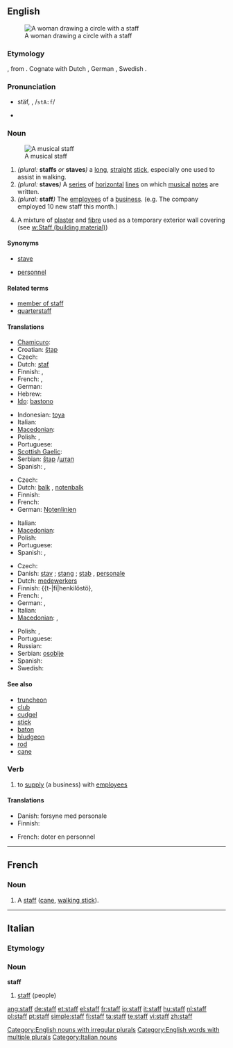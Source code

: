{{also|Staff}}
==English==
{{wikipedia}}
[[File:John William Waterhouse - Magic Circle.JPG|thumb|A woman drawing a circle with a staff]]

===Etymology===
{{etyl|ang}} {{term|stæf}}, from {{proto|Germanic|staƀoz}}.  Cognate with Dutch {{term|staf}}, German {{term|Stab}}, Swedish {{term|stav}}.

===Pronunciation===
* stäf, {{IPA|/stɑːf/}}, /<tt>stA:f</tt>/
* {{audio|En-us-staff.ogg|Audio (US)}}
*: {{rhymes|ɑːf}}
<!-- is there also an -æf pronunciation? -->

===Noun===
{{en-noun|s|pl2=staves|-}}
[[Image:Music-staff.png|thumb|right|A musical staff]]

# ''(plural:'' '''staffs''' ''or'' '''staves''''')''  a [[long]], [[straight]] [[stick]], especially one used to assist in walking.
# ''(plural:'' '''staves''''')'' {{music}} A [[series]] of [[horizontal]] [[line]]s on which [[music]]al [[note]]s are written.
# ''(plural:'' '''staff''''')'' The [[employee]]s of a [[business]]. (e.g. The company employed 10 new staff this month.)
# {{uncountable}} A mixture of [[plaster]] and [[fibre]] used as a temporary exterior wall covering (see [[w:Staff (building material)]])

====Synonyms====
* {{sense|music}} [[stave]]
* {{sense|employees}} [[personnel]]

====Related terms====
* [[member of staff]]
* [[quarterstaff]]

====Translations====
{{trans-top|long, straight stick}}
* [[Chamicuro]]: {{tø|ccc|chaskolo}}
* Croatian: [[štap]] {{m}}
* Czech: {{t+|cs|hůl|f}}
* Dutch: [[:nl:staf|staf]] {{m}}
* Finnish: {{t+|fi|sauva}}, {{t-|fi|salko}}
* French: {{t+|fr|staff|m}}, {{t+|fr|canne|f}}
* German: {{t+|de|Stab|m}}
* Hebrew: {{t-|he|מקל|m|alt=מַקֵּל|sc=Hebr}}
* [[Ido]]: [[bastono]]
{{trans-mid}}
* Indonesian: [[toya]]
* Italian: {{t+|it|bastone|m}}
* [[Macedonian]]: {{t-|mk|стап|m|tr=stap|sc=Cyrl|xs=Macedonian}}
* Polish: {{t|pl|laska|f}},  {{t|pl|kij|m}}
* Portuguese: {{t+|pt|bengala|f}}
* [[Scottish Gaelic]]: {{t-|gd|bata|m|xs=Scottish Gaelic}}
* Serbian: [[štap]] {{m}}/[[штап]] {{m}}
* Spanish: {{t-|es|bastón|m}}, {{t+|es|báculo|m}}
{{trans-bottom}}

{{trans-top|series of horizontal lines}}
* Czech: {{t-|cs|osnova|f}}
* Dutch: [[balk]] {{m}}, [[notenbalk]] {{m}}
* Finnish: {{t-|fi|nuottiviivasto}}
* French: {{t+|fr|portée|f}}
* German: [[Notenlinien]] {{f|p}}
{{trans-mid}}
* Italian: {{t+|it|pentagramma|m}}
* [[Macedonian]]: {{t|mk|петолиние|n|tr=petolínie|sc=Cyrl|xs=Macedonian}}
* Polish: {{t|pl|pięciolinia|f}}
* Portuguese: {{t+|pt|pauta|f}}
* Spanish: {{t-|es|varas|f|p}},  {{t-|es|pentagrama|f}}
{{trans-bottom}}

{{trans-top|employees of a business}}
* Czech: {{t-|cs|personál|m}}
* Danish: [[stav]] {{c}}; [[stang]] {{c}}; [[stab]] {{c}}, [[personale]] {{n}}
* Dutch: [[:nl:medewerkers|medewerkers]] {{m|p}}
* Finnish: {{t-|fi|henkilöstö}, {{t-|fi|henkilökunta}}
* French: {{t+|fr|personnel|m}}, {{t+|fr|staff|m}}
* German: {{t+|de|Belegschaft|f}}, {{t+|de|Personal|n}}
* Italian: {{t+|it|personale|m}}
* [[Macedonian]]: {{t|mk|персонал|m|tr=personál|sc=Cyrl|xs=Macedonian}},  {{t|mk|кадар|m|tr=kádar|sc=Cyrl|xs=Macedonian}}
{{trans-mid}}
* Polish: {{t|pl|personel|m}},  {{t|pl|pracownicy|p}}
* Portuguese: {{t+|pt|pessoal|m}}
* Russian: {{t+|ru|персонал|m|sc=Cyrl}}
* Serbian: [[osoblje]] {{n}}
* Spanish: {{t+|es|personal|m}}
* Swedish: {{t+|sv|personal}}
{{trans-bottom}}

====See also====
* [[truncheon]]
* [[club]]
* [[cudgel]]
* [[stick]]
* [[baton]]
* [[bludgeon]]
* [[rod]]
* [[cane]]

===Verb===
{{en-verb}}

# {{transitive}} to [[supply]] (a business) with [[employee]]s

====Translations====
{{trans-top|to supply with employees}}
* Danish: forsyne med personale
* Finnish: {{t+|fi|miehittää}}
{{trans-mid}}
* French: doter en personnel
{{trans-bottom}}

[[Category:English nouns with irregular plurals]]
[[Category:English words with multiple plurals]]

----

==French==

===Noun===
{{fr-noun|m|plural=staffs}}

# A [[staff]] ([[cane]], [[walking stick]]).

----

==Italian==

===Etymology===
{{etyl|en|it}}

===Noun===
'''staff''' {{m|inv}}

# [[#English|staff]] (people)

[[Category:Italian nouns]]

[[ang:staff]]
[[de:staff]]
[[et:staff]]
[[el:staff]]
[[fr:staff]]
[[io:staff]]
[[it:staff]]
[[hu:staff]]
[[nl:staff]]
[[pl:staff]]
[[pt:staff]]
[[simple:staff]]
[[fi:staff]]
[[ta:staff]]
[[te:staff]]
[[vi:staff]]
[[zh:staff]]